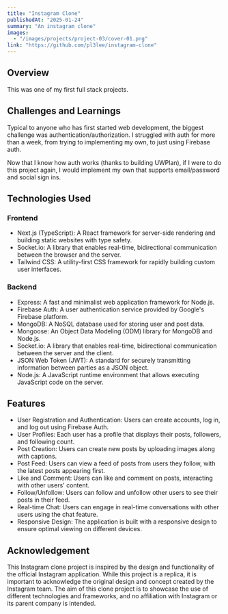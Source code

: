 ```yaml
---
title: "Instagram Clone"
publishedAt: "2025-01-24"
summary: "An instagram clone"
images:
  - "/images/projects/project-03/cover-01.png"
link: "https://github.com/pl3lee/instagram-clone"
---
```


## Overview

This was one of my first full stack projects.

## Challenges and Learnings
Typical to anyone who has first started web development, the biggest challenge was authentication/authorization. I struggled with auth for more than a week, from trying to implementing my own, to just using Firebase auth. 

Now that I know how auth works (thanks to building UWPlan), if I were to do this project again, I would implement my own that supports email/password and social sign ins.

## Technologies Used

### Frontend

- Next.js (TypeScript): A React framework for server-side rendering and building static websites with type safety.
- Socket.io: A library that enables real-time, bidirectional communication between the browser and the server.
- Tailwind CSS: A utility-first CSS framework for rapidly building custom user interfaces.

### Backend

- Express: A fast and minimalist web application framework for Node.js.
- Firebase Auth: A user authentication service provided by Google's Firebase platform.
- MongoDB: A NoSQL database used for storing user and post data.
- Mongoose: An Object Data Modeling (ODM) library for MongoDB and Node.js.
- Socket.io: A library that enables real-time, bidirectional communication between the server and the client.
- JSON Web Token (JWT): A standard for securely transmitting information between parties as a JSON object.
- Node.js: A JavaScript runtime environment that allows executing JavaScript code on the server.

## Features

- User Registration and Authentication: Users can create accounts, log in, and log out using Firebase Auth.
- User Profiles: Each user has a profile that displays their posts, followers, and following count.
- Post Creation: Users can create new posts by uploading images along with captions.
- Post Feed: Users can view a feed of posts from users they follow, with the latest posts appearing first.
- Like and Comment: Users can like and comment on posts, interacting with other users' content.
- Follow/Unfollow: Users can follow and unfollow other users to see their posts in their feed.
- Real-time Chat: Users can engage in real-time conversations with other users using the chat feature.
- Responsive Design: The application is built with a responsive design to ensure optimal viewing on different devices.

## Acknowledgement

This Instagram clone project is inspired by the design and functionality of the official Instagram application. While this project is a replica, it is important to acknowledge the original design and concept created by the Instagram team. The aim of this clone project is to showcase the use of different technologies and frameworks, and no affiliation with Instagram or its parent company is intended.
